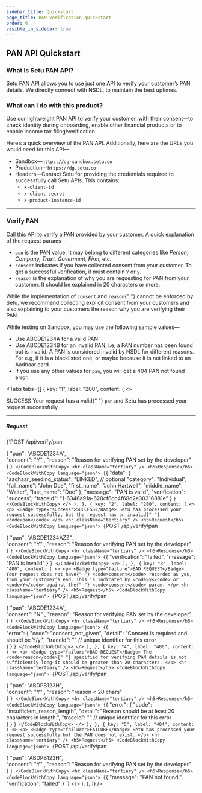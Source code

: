 ```yaml
---
sidebar_title: Quickstart
page_title: PAN verification quickstart
order: 0
visible_in_sidebar: true
---
```


## PAN API Quickstart

### What is Setu PAN API?

Setu PAN API allows you to use just one API to verify your customer’s PAN details. We directly connect with NSDL, to maintain the best uptimes.

### What can I do with this product?

Use our lightweight PAN API to verify your customer, with their consent—to check identity during onboarding, enable other financial products or to enable income tax filing/verification.

Here’s a quick overview of the PAN API. Additionally, here are the URLs you would need for this API—

- Sandbox—`https://dg-sandbox.setu.co`
- Production—`https://dg.setu.co`
- Headers—Contact Setu for providing the credentials required to successfully call Setu APIs. This contains:
  - `x-client-id`
  - `x-client-secret`
  - `x-product-instance-id`

<hr className="primary" />

### Verify PAN

Call this API to verify a PAN provided by your customer. A quick explanation of the request params—

- `pan` is the PAN value. It may belong to different categories like _Person, Company, Trust, Goverment, Firm,_ etc.
- `consent` indicates if you have collected consent from your customer. To get a successful verification, it must contain `Y` or `y`.
- `reason` is the explanation of why you are requesting for PAN from your customer. It should be explained in 20 characters or more.

<Callout type="tip">
  While the implementation of <code>consent</code> and <code>reason</code>{" "}
  cannot be enforced by Setu, we recommend collecting explicit consent from your
  customers and also explaining to your customers the reason why you are
  verifying their PAN.
</Callout>

<br />

While testing on Sandbox, you may use the following sample values—

- Use ABCDE1234A for a valid PAN
- Use ABCDE1234B for an invalid PAN, i.e, a PAN number has been found but is invalid. A PAN is considered invalid by NSDL for different reasons. For e.g, if it is a blacklisted one, or maybe because it is not linked to an Aadhaar card.
- If you use any other values for `pan`, you will get a 404 PAN not found error.

<Tabs
  tabs={[
    {
      key: "1",
      label: "200",
      content: (
        <>
          <p>
            <Badge type="success">SUCCESS</Badge> Your request has a valid{" "}
            <code>pan</code> and Setu has processed your request successfully.
          </p>
          <hr className="tertiary" />
          <h5>Request</h5>
          <CodeBlockWithCopy language="json">
            {`POST  /api/verify/pan 
 
{ 
  "pan": "ABCDE1234A",  
  "consent": "Y" , 
  "reason": "Reason for verifying PAN set by the developer"  
}   `}
          </CodeBlockWithCopy>
          <hr className="tertiary" />
          <h5>Response</h5>
          <CodeBlockWithCopy language="json">
            {`{ 
  "data": { 
    "aadhaar_seeding_status": "LINKED", // optional
    "category": "Individual", 
    "full_name": "John Doe",
    "first_name": "John Hartwell",
    "middle_name": "Walter",
    "last_name": "Doe"
  }, 
  "message": "PAN is valid", 
  "verification": "success",
  "traceId": "1-6346a91a-620cf6cc4f68d2e30316881e" 
}    `}
          </CodeBlockWithCopy>
        </>
      ),
    },
    {
      key: "2",
      label: "200",
      content: (
        <>
          <p>
            <Badge type="success">SUCCESS</Badge> Setu has processed your
            request successfully, but the request has an invalid{" "}
            <code>pan</code>
          </p>
          <hr className="tertiary" />
          <h5>Request</h5>
          <CodeBlockWithCopy language="json">
            {`POST  /api/verify/pan 
 
{ 
  "pan": "ABCDE1234AZZ",  
  "consent": "Y" , 
  "reason": "Reason for verifying PAN set by the developer"  
}   `}
          </CodeBlockWithCopy>
          <hr className="tertiary" />
          <h5>Response</h5>
          <CodeBlockWithCopy language="json">
            {`{ 
  "verification": "failed", 
  "message": "PAN is invalid" 
}    `}
          </CodeBlockWithCopy>
        </>
      ),
    },
    {
      key: "3",
      label: "400",
      content: (
        <>
          <p>
            <Badge type="failure">BAD REQUEST</Badge> Your request does not have{" "}
            <code>consent</code> recorded as yes, from your customer’s end. This
            is indicated by <code>y</code> or <code>Y</code> against the{" "}
            <code>consent</code> param.
          </p>
          <hr className="tertiary" />
          <h5>Request</h5>
          <CodeBlockWithCopy language="json">
            {`POST  /api/verify/pan 
 
{ 
  "pan": "ABCDE1234A",  
  "consent": "N" , 
  "reason": "Reason for verifying PAN set by the developer"  
}   `}
          </CodeBlockWithCopy>
          <hr className="tertiary" />
          <h5>Response</h5>
          <CodeBlockWithCopy language="json">
            {`{   
    "error": { 
    "code": "consent_not_given", 
    "detail": "Consent is required and should be Y/y.", 
    "traceId": "" // unique identifier for this error  
  } 
}    `}
          </CodeBlockWithCopy>
        </>
      ),
    },
    {
      key: "4",
      label: "400",
      content: (
        <>
          <p>
            <Badge type="failure">BAD REQUEST</Badge> The <code>reason</code>{" "}
            specified for verifying PAN details is not sufficiently long—it
            should be greater than 20 characters.
          </p>
          <hr className="tertiary" />
          <h5>Request</h5>
          <CodeBlockWithCopy language="json">
            {`POST  /api/verify/pan 
 
{ 
 "pan": "ABDPB123H",  
  "consent": "Y" , 
  "reason": "reason < 20 chars"  
}    `}
          </CodeBlockWithCopy>
          <hr className="tertiary" />
          <h5>Response</h5>
          <CodeBlockWithCopy language="json">
            {`{ 
  "error": { 
    "code": "insufficient_reason_length", 
    "detail": "Reason should be at least 20 characters in length.", 
    "traceId": "" // unique identifier for this error  
  } 
}    `}
          </CodeBlockWithCopy>
        </>
      ),
    },
    {
      key: "5",
      label: "404",
      content: (
        <>
          <p>
            <Badge type="failure">FAILURE</Badge> Setu has processed your
            request successfully but the PAN does not exist.
          </p>
          <hr className="tertiary" />
          <h5>Request</h5>
          <CodeBlockWithCopy language="json">
            {`POST  /api/verify/pan 
 
{ 
 "pan": "ABDPB123H",  
  "consent": "Y" , 
  "reason": "Reason for verifying PAN set by the developer"  
}    `}
          </CodeBlockWithCopy>
          <hr className="tertiary" />
          <h5>Response</h5>
          <CodeBlockWithCopy language="json">
            {`{ 
    "message": "PAN not found.", 
    "verification": "failed" 
}    `}
          </CodeBlockWithCopy>
        </>
      ),
    },
  ]}
/>

<br />
<WasPageHelpful />
